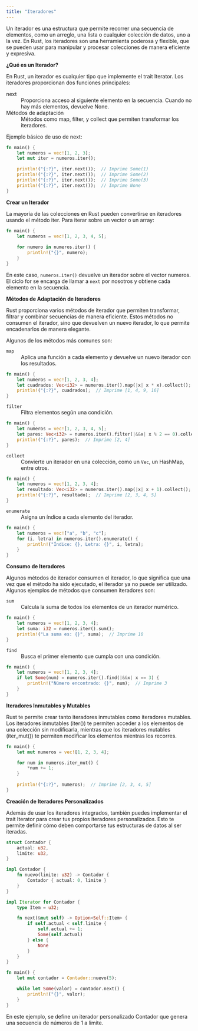 ```yaml
---
title: "Iteradores"
---
```


Un iterador es una estructura que permite recorrer una secuencia de elementos, como un arreglo, una lista o cualquier colección de datos, uno a la vez. En Rust, los iteradores son una herramienta poderosa y flexible, que se pueden usar para manipular y procesar colecciones de manera eficiente y expresiva.

**¿Qué es un Iterador?**

En Rust, un iterador es cualquier tipo que implemente el trait Iterator. Los iteradores proporcionan dos funciones principales:

next
: Proporciona acceso al siguiente elemento en la secuencia. Cuando no hay más elementos, devuelve None.

Métodos de adaptación
: Métodos como map, filter, y collect que permiten transformar los iteradores.

Ejemplo básico de uso de next:

```rust
fn main() {
    let numeros = vec![1, 2, 3];
    let mut iter = numeros.iter();

    println!("{:?}", iter.next());  // Imprime Some(1)
    println!("{:?}", iter.next());  // Imprime Some(2)
    println!("{:?}", iter.next());  // Imprime Some(3)
    println!("{:?}", iter.next());  // Imprime None
}
```

**Crear un Iterador**

La mayoría de las colecciones en Rust pueden convertirse en iteradores usando el método iter. Para iterar sobre un vector o un array:

```rust
fn main() {
    let numeros = vec![1, 2, 3, 4, 5];
    
    for numero in numeros.iter() {
        println!("{}", numero);
    }
}
```

En este caso, `numeros.iter()` devuelve un iterador sobre el vector numeros. El ciclo for se encarga de llamar a `next` por nosotros y obtiene cada elemento en la secuencia.

**Métodos de Adaptación de Iteradores**

Rust proporciona varios métodos de iterador que permiten transformar, filtrar y combinar secuencias de manera eficiente. Estos métodos no consumen el iterador, sino que devuelven un nuevo iterador, lo que permite encadenarlos de manera elegante.

Algunos de los métodos más comunes son:

`map`
: Aplica una función a cada elemento y devuelve un nuevo iterador con los resultados.

```rust
fn main() {
    let numeros = vec![1, 2, 3, 4];
    let cuadrados: Vec<i32> = numeros.iter().map(|x| x * x).collect();
    println!("{:?}", cuadrados);  // Imprime [1, 4, 9, 16]
}
```

`filter`
: Filtra elementos según una condición.

```rust
fn main() {
    let numeros = vec![1, 2, 3, 4, 5];
    let pares: Vec<i32> = numeros.iter().filter(|&&x| x % 2 == 0).collect();
    println!("{:?}", pares);  // Imprime [2, 4]
}
```

`collect`
: Convierte un iterador en una colección, como un `Vec`, un HashMap, entre otros.


```rust
fn main() {
    let numeros = vec![1, 2, 3, 4];
    let resultado: Vec<i32> = numeros.iter().map(|x| x + 1).collect();
    println!("{:?}", resultado);  // Imprime [2, 3, 4, 5]
}
```

`enumerate`
: Asigna un índice a cada elemento del iterador.

```rust
fn main() {
    let numeros = vec!["a", "b", "c"];
    for (i, letra) in numeros.iter().enumerate() {
        println!("Índice: {}, Letra: {}", i, letra);
    }
}
```


**Consumo de Iteradores**

Algunos métodos de iterador consumen el iterador, lo que significa que una vez que el método ha sido ejecutado, el iterador ya no puede ser utilizado. Algunos ejemplos de métodos que consumen iteradores son:

`sum`
: Calcula la suma de todos los elementos de un iterador numérico.
	
```rust
fn main() {
    let numeros = vec![1, 2, 3, 4];
    let suma: i32 = numeros.iter().sum();
    println!("La suma es: {}", suma);  // Imprime 10
}
```

`find`
: Busca el primer elemento que cumpla con una condición.

```rust
fn main() {
    let numeros = vec![1, 2, 3, 4];
    if let Some(num) = numeros.iter().find(|&&x| x == 3) {
        println!("Número encontrado: {}", num);  // Imprime 3
    }
}
```


**Iteradores Inmutables y Mutables**

Rust te permite crear tanto iteradores inmutables como iteradores mutables. Los iteradores inmutables (iter()) te permiten acceder a los elementos de una colección sin modificarla, mientras que los iteradores mutables (iter_mut()) te permiten modificar los elementos mientras los recorres.

```rust
fn main() {
    let mut numeros = vec![1, 2, 3, 4];

    for num in numeros.iter_mut() {
        *num += 1;
    }
    
    println!("{:?}", numeros);  // Imprime [2, 3, 4, 5]
}
```

**Creación de Iteradores Personalizados**

Además de usar los iteradores integrados, también puedes implementar el trait Iterator para crear tus propios iteradores personalizados. Esto te permite definir cómo deben comportarse tus estructuras de datos al ser iteradas.

```rust
struct Contador {
    actual: u32,
    limite: u32,
}

impl Contador {
    fn nuevo(limite: u32) -> Contador {
        Contador { actual: 0, limite }
    }
}

impl Iterator for Contador {
    type Item = u32;

    fn next(&mut self) -> Option<Self::Item> {
        if self.actual < self.limite {
            self.actual += 1;
            Some(self.actual)
        } else {
            None
        }
    }
}

fn main() {
    let mut contador = Contador::nuevo(5);

    while let Some(valor) = contador.next() {
        println!("{}", valor);
    }
}
```
En este ejemplo, se define un iterador personalizado Contador que genera una secuencia de números de 1 a limite.

